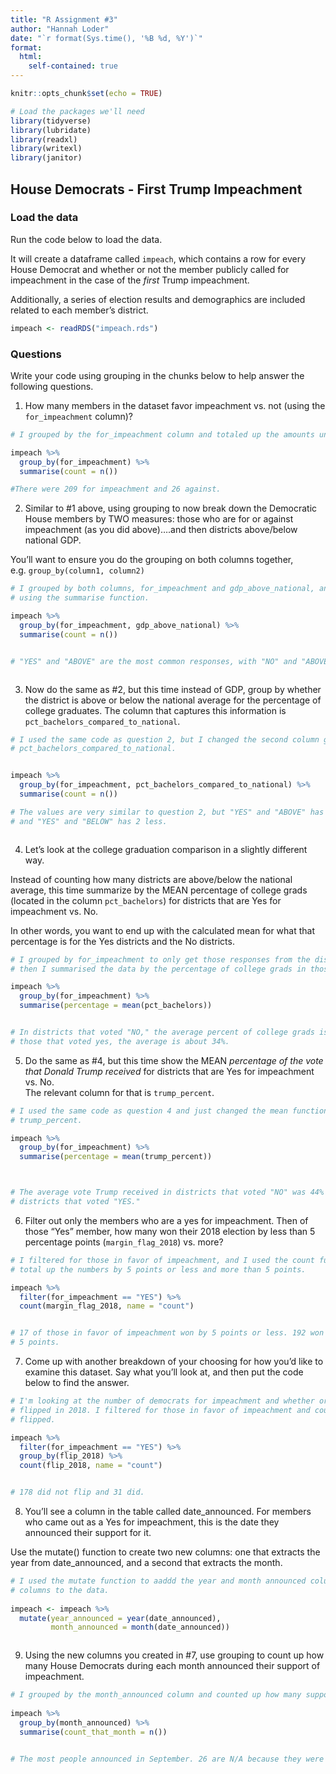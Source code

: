 ```yaml
---
title: "R Assignment #3"
author: "Hannah Loder"
date: "`r format(Sys.time(), '%B %d, %Y')`"
format:
  html:
    self-contained: true
---
```


```r
knitr::opts_chunk$set(echo = TRUE)

# Load the packages we'll need
library(tidyverse)
library(lubridate)
library(readxl)
library(writexl)
library(janitor)

```

## House Democrats - First Trump Impeachment

### Load the data

Run the code below to load the data.

It will create a dataframe called `impeach`, which contains a row for every House Democrat and whether or not the member publicly called for impeachment in the case of the *first* Trump impeachment.

Additionally, a series of election results and demographics are included related to each member's district.

```r

impeach <- readRDS("impeach.rds")


```

### Questions

Write your code using grouping in the chunks below to help answer the following questions.

1)  How many members in the dataset favor impeachment vs. not (using the `for_impeachment` column)?

```r

# I grouped by the for_impeachment column and totaled up the amounts under the name "count."

impeach %>% 
  group_by(for_impeachment) %>% 
  summarise(count = n())

#There were 209 for impeachment and 26 against. 


```

2)  Similar to #1 above, using grouping to now break down the Democratic House members by TWO measures: those who are for or against impeachment (as you did above)....and then districts above/below national GDP.  
  
You'll want to ensure you do the grouping on both columns together, e.g. `group_by(column1, column2)`

```r

# I grouped by both columns, for_impeachment and gdp_above_national, and I totaled them 
# using the summarise function.

impeach %>% 
  group_by(for_impeachment, gdp_above_national) %>% 
  summarise(count = n())


# "YES" and "ABOVE" are the most common responses, with "NO" and "ABOVE" being the least common.



```

3)  Now do the same as #2, but this time instead of GDP, group by whether the district is above or below the national average for the percentage of college graduates. The column that captures this information is `pct_bachelors_compared_to_national`.

```r

# I used the same code as question 2, but I changed the second column grouping to 
# pct_bachelors_compared_to_national.


impeach %>% 
  group_by(for_impeachment, pct_bachelors_compared_to_national) %>% 
  summarise(count = n())

# The values are very similar to question 2, but "YES" and "ABOVE" has two more
# and "YES" and "BELOW" has 2 less.



```

4)  Let's look at the college graduation comparison in a slightly different way.  
  
Instead of counting how many districts are above/below the national average, this time summarize by the MEAN percentage of college grads (located in the column `pct_bachelors`) for districts that are Yes for impeachment vs. No.  
  
In other words, you want to end up with the calculated mean for what that percentage is for the Yes districts and the No districts.

```r

# I grouped by for_impeachment to only get those responses from the districts, and
# then I summarised the data by the percentage of college grads in those districts. 

impeach %>% 
  group_by(for_impeachment) %>% 
  summarise(percentage = mean(pct_bachelors)) 


# In districts that voted "NO," the average percent of college grads is about 28%, and for 
# those that voted yes, the average is about 34%.


```

5)  Do the same as #4, but this time show the MEAN *percentage of the vote that Donald Trump received* for districts that are Yes for impeachment vs. No.  
The relevant column for that is `trump_percent`.

```r

# I used the same code as question 4 and just changed the mean function to calculate
# trump_percent. 

impeach %>% 
  group_by(for_impeachment) %>% 
  summarise(percentage = mean(trump_percent)) 



# The average vote Trump received in districts that voted "NO" was 44% and 32% for 
# districts that voted "YES."


```

6)  Filter out only the members who are a yes for impeachment. Then of those "Yes" member, how many won their 2018 election by less than 5 percentage points (`margin_flag_2018`) vs. more?

```r

# I filtered for those in favor of impeachment, and I used the count function to 
# total up the numbers by 5 points or less and more than 5 points. 

impeach %>% 
  filter(for_impeachment == "YES") %>% 
  count(margin_flag_2018, name = "count")


# 17 of those in favor of impeachment won by 5 points or less. 192 won by more than 
# 5 points. 


```

7)  Come up with another breakdown of your choosing for how you'd like to examine this dataset. Say what you'll look at, and then put the code below to find the answer.

```r

# I'm looking at the number of democrats for impeachment and whether or not they 
# flipped in 2018. I filtered for those in favor of impeachment and counted those that 
# flipped. 

impeach %>% 
  filter(for_impeachment == "YES") %>% 
  group_by(flip_2018) %>% 
  count(flip_2018, name = "count")


# 178 did not flip and 31 did. 


```

8)  You'll see a column in the table called date_announced. For members who came out as a Yes for impeachment, this is the date they announced their support for it.  
  
Use the mutate() function to create two new columns: one that extracts the year from date_announced, and a second that extracts the month.

```r

# I used the mutate function to aaddd the year and month announced columns. I saved the 
# columns to the data. 
  
impeach <- impeach %>% 
  mutate(year_announced = year(date_announced),
         month_announced = month(date_announced))



```

9) Using the new columns you created in #7, use grouping to count up how many House Democrats during each month announced their support of impeachment.

```r

# I grouped by the month_announced column and counted up how many supported each month.
  
impeach %>% 
  group_by(month_announced) %>% 
  summarise(count_that_month = n())


# The most people announced in September. 26 are N/A because they were against impeachment. 


```



